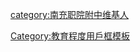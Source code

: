 {{Userbox|#FFFFFF|#9ACD32||此用户在[[南充职业技术学院附属中学|南充职院附中]]奋斗过}}
[[category:南充职院附中维基人]]
<noinclude>[[Category:教育程度用戶框模板]]</noinclude>